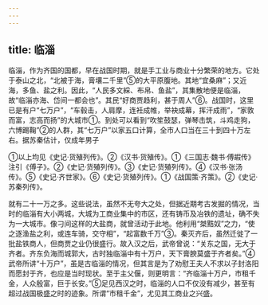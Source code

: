 ```yaml
---
---
---
```

title: 临淄
---



临淄，作为齐国的国都，早在战国时期，就是手工业与商业十分繁荣的地方。它处于泰山之北，“北被于海，膏壤二千里”⑤的大平原腹地。其地“宜桑麻”；又近海，多鱼、盐之利。因此，“人民多文綵、布帛、鱼盐”，其集散地便是临淄，故“临淄亦海、岱间一都会也”。其民“好商贾趋利，甚于周人”⑥。战国时，这里已是有户“七万户”，“车毂击，人肩摩，连衽成帷，举袂成幕，挥汗成雨”，“家敦而富，志高而扬”的大城市①。到处可以看到“吹笙鼓瑟，弹琴击筑，斗鸡走狗，六博踢鞠”②的人群，其“七万户”以家五口计算，全市人口当在三十到四十万左右。据苏秦估计，仅成年男子

①以上均见《史记·货殖列传》。②《汉书·货殖传》。①《三国志·魏书·傅嘏传》注引《傅子》。②《史记·货殖列传》。③《史记·货殖列传》。④《汉书·张汤传》。⑤《史记·齐世家》。⑥《史记·货殖列传》。①《战国策·齐策》。②《史记·苏秦列传》。

就有二十一万之多。这些说法，虽然不无夸大之处，但据近期考古发掘的情况，当时的临淄有大小两城，大城为工商业集中的市区，还有铸币及冶铁的遗址，确不失为一大城市。像刁间这样的大盐商，就曾活动于此地。他利用“桀黠奴”之力，“使之逐渔盐之利，或连车骑，交守相”，“起富数千万”③。秦灭齐后，虽然迁徙了一批盐铁商人，但商贾之业仍很盛行。故入汉之后，武帝曾说：“关东之国，无大于齐者。齐东负海而城郭大，古时独临淄中有十万户，天下膏腴莫盛于齐者矣。”④武帝所讲“十万户”，虽是古临淄的情况，但其言是为了劝慰王夫人不求以子封洛阳而愿封于齐，也应是当时现状。至于主父偃，则更明言：“齐临淄十万户，市租千金，人众殷富，巨于长安。”⑤足见西汉之时，临淄的人口不仅没有减少，甚至有超过战国极盛之时的迹象。所谓“市租千金”，尤见其工商业之兴盛。